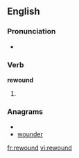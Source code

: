 ==English==

===Pronunciation===
* {{a|US}} {{IPA|/ɻi'wɑʊnd/}}
*: {{rhymes|aʊnd}}

===Verb===
'''rewound'''

# {{past of| to [[rewind]]}}

===Anagrams===
* {{alphagram|denoruw}}
* [[wounder#English|wounder]]

[[fr:rewound]]
[[vi:rewound]]